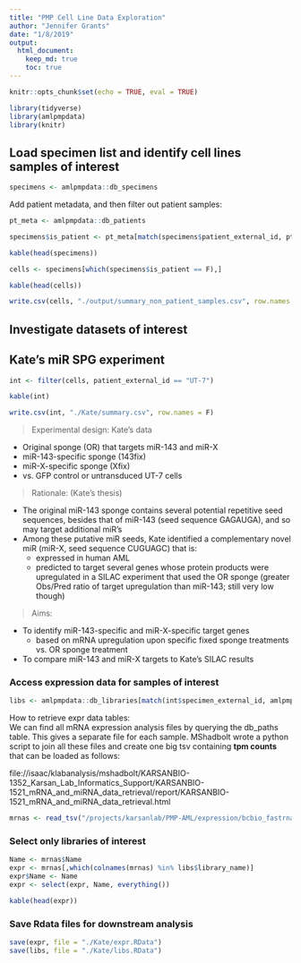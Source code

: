 ```yaml
---
title: "PMP Cell Line Data Exploration"
author: "Jennifer Grants"
date: "1/8/2019"
output:
  html_document:
    keep_md: true
    toc: true
---
```


```r
knitr::opts_chunk$set(echo = TRUE, eval = TRUE)
```

```r
library(tidyverse)
library(amlpmpdata)
library(knitr)
```



## Load specimen list and identify cell lines samples of interest
```r
specimens <- amlpmpdata::db_specimens

```

Add patient metadata, and then filter out patient samples:
```r
pt_meta <- amlpmpdata::db_patients

specimens$is_patient <- pt_meta[match(specimens$patient_external_id, pt_meta$external_id),]$is_patient

kable(head(specimens))
```



```r
cells <- specimens[which(specimens$is_patient == F),]

kable(head(cells))
```

```r
write.csv(cells, "./output/summary_non_patient_samples.csv", row.names = F)
```


## Investigate datasets of interest  

## Kate's miR SPG experiment  

```r
int <- filter(cells, patient_external_id == "UT-7")

kable(int)
```

```r
write.csv(int, "./Kate/summary.csv", row.names = F)
```


> Experimental design: Kate's data  

* Original sponge (OR) that targets miR-143 and miR-X  
* miR-143-specific sponge (143fix)  
* miR-X-specific sponge (Xfix)  
* vs. GFP control or untransduced UT-7 cells

> Rationale: (Kate's thesis)  

* The original miR-143 sponge contains several potential repetitive seed sequences, besides that of miR-143 (seed sequence GAGAUGA), and so may target additional miR's  
* Among these putative miR seeds, Kate identified a complementary novel miR (miR-X, seed sequence CUGUAGC) that is: 
    * expressed in human AML  
    * predicted to target several genes whose protein products were upregulated in a SILAC experiment that used the OR sponge (greater Obs/Pred ratio of target upregulation than miR-143; still very low though)  

> Aims:  

* To identify miR-143-specific and miR-X-specific target genes  
    * based on mRNA upregulation upon specific fixed sponge treatments vs. OR sponge treatment
* To compare miR-143 and miR-X targets to Kate's SILAC results  


### Access expression data for samples of interest  
```r
libs <- amlpmpdata::db_libraries[match(int$specimen_external_id, amlpmpdata::db_libraries$specimen_subset_external_id),]
```

How to retrieve expr data tables:  
We can find all mRNA expression analysis files by querying the db_paths table. This gives a separate file for each sample. MShadbolt wrote a python script to join all these files and create one big tsv containing **tpm counts** that can be loaded as follows:  

file://isaac/klabanalysis/mshadbolt/KARSANBIO-1352_Karsan_Lab_Informatics_Support/KARSANBIO-1521_mRNA_and_miRNA_data_retrieval/report/KARSANBIO-1521_mRNA_and_miRNA_data_retrieval.html  

```r
mrnas <- read_tsv("/projects/karsanlab/PMP-AML/expression/bcbio_fastrnaseq_salmon/salmon_AML_PMP_expression_output.tsv")
```


### Select only libraries of interest
```r
Name <- mrnas$Name
expr <- mrnas[,which(colnames(mrnas) %in% libs$library_name)]
expr$Name <- Name
expr <- select(expr, Name, everything())

kable(head(expr))
```


### Save Rdata files for downstream analysis  
```r
save(expr, file = "./Kate/expr.RData")
save(libs, file = "./Kate/libs.RData")
```




